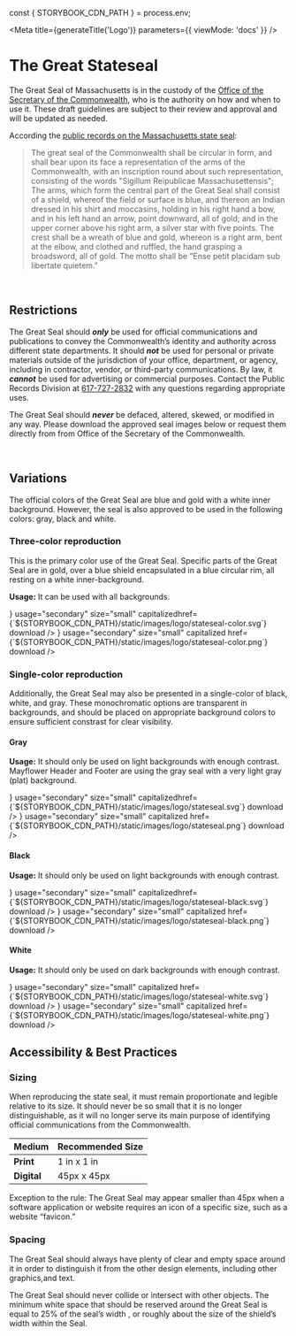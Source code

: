 
const { STORYBOOK_CDN_PATH } = process.env;

<Meta
  title={generateTitle('Logo')}
  parameters={{
    viewMode: 'docs'
  }}
/>

# The Great Stateseal

<Canvas withSource="none" withToolbar>
  <Story story={stories.sealExample} />
  <Story story={stories.sealColorExample} />
</Canvas>

The Great Seal of Massachusetts is in the custody of the [Office of the Secretary of the Commonwealth](http://www.sec.state.ma.us), who is the authority on how and when to use it. These draft guidelines are subject to their review and approval and will be updated as needed.

According the [public records on the Massachusetts state seal](https://www.sec.state.ma.us/pre/presea/sealhis.htm):
>The great seal of the Commonwealth shall be circular in form, and shall bear upon its face a representation of the arms of the Commonwealth, with an inscription round about such representation, consisting of the words "Sigillum Reipublicae Massachusettensis";
> The arms, which form the central part of the Great Seal shall consist of a shield, whereof the field or surface is blue, and thereon an Indian dressed in his shirt and moccasins, holding in his right hand a bow, and in his left hand an arrow, point downward, all of gold; and in the upper corner above his right arm, a silver star with five points. The crest shall be a wreath of blue and gold, whereon is a right arm, bent at the elbow, and clothed and ruffled, the hand grasping a broadsword, all of gold. The motto shall be "Ense petit placidam sub libertate quietem."

<br />

## Restrictions

The Great Seal should ***only*** be used for official communications and publications to convey the Commonwealth’s identity and authority across different state departments.
It should ***not*** be used for personal or private materials outside of the jurisdiction of your office, department, or agency, including in contractor, vendor, or third-party communications. By law, it ***cannot*** be used for advertising or commercial purposes. Contact the Public Records Division at [617-727-2832](tel:6177272832) with any questions regarding appropriate uses.

The Great Seal should ***never*** be defaced, altered, skewed, or modified in any way.  Please download the approved seal images below or request them directly from  from Office of the Secretary of the Commonwealth.


<br />

## Variations

The official colors of the Great Seal are blue and gold with a white inner background. However, the seal is also approved to be used in the following colors: gray, black and white.


### Three-color reproduction

This is the primary color use of the Great Seal. Specific parts of the Great Seal are in gold, over a blue shield encapsulated in a blue circular rim, all resting on a white inner-background.

<div className="ma__row">
  <ColorSwatch value="#00649b" width={20} height={20} copiable={false} inline />
  <ColorSwatch value="#fdb827" width={20} height={20} copiable={false} inline />
  <ColorSwatch value="#ffffff" width={20} height={20} copiable={false} inline />
</div>

**Usage:** It can be used with all backgrounds.

<div className="ma__row">
  <ButtonWithIcon text="SVG" icon={<IconDownload />} usage="secondary" size="small" capitalizedhref={`${STORYBOOK_CDN_PATH}/static/images/logo/stateseal-color.svg`} download />
  <ButtonWithIcon text="PNG (200 x 200 px)" icon={<IconDownload />} usage="secondary" size="small" capitalized href={`${STORYBOOK_CDN_PATH}/static/images/logo/stateseal-color.png`} download />
</div>

<Canvas withSource="none">
  <Story story={stories.sealColor} />
  <Story story={stories.sealColorBGLight} />
  <Story story={stories.sealColorBGDark} />
</Canvas>

### Single-color reproduction

Additionally, the Great Seal may also be presented in a single-color of black, white, and gray. These monochromatic options are transparent in backgrounds, and should be placed on appropriate background colors to ensure sufficient constrast for clear visibility.


#### Gray

<ColorSwatch value="#777777" width={20} height={20} copiable={false} inline />

**Usage:** It should only be used on light backgrounds with enough contrast. Mayflower Header and Footer are using the gray seal with a very light gray (plat) background.

<div className="ma__row">
  <ButtonWithIcon text="SVG" icon={<IconDownload />} usage="secondary" size="small" capitalizedhref={`${STORYBOOK_CDN_PATH}/static/images/logo/stateseal.svg`} download />
  <ButtonWithIcon text="PNG (200 x 200 px)" icon={<IconDownload />} usage="secondary" size="small" capitalized href={`${STORYBOOK_CDN_PATH}/static/images/logo/stateseal.png`} download />
</div>

<Canvas withSource="none">
  <Story story={stories.seal} />
  <Story story={stories.sealBGLight} />
  <Story story={stories.sealBGLight1} />
</Canvas>

#### Black

<ColorSwatch value="#000000" width={20} height={20} copiable={false} inline />

**Usage:** It should only be used on light backgrounds with enough contrast.

<div className="ma__row">
  <ButtonWithIcon text="SVG" icon={<IconDownload />} usage="secondary" size="small" capitalizedhref={`${STORYBOOK_CDN_PATH}/static/images/logo/stateseal-black.svg`} download />
  <ButtonWithIcon text="PNG (200 x 200 px)" icon={<IconDownload />} usage="secondary" size="small" capitalized href={`${STORYBOOK_CDN_PATH}/static/images/logo/stateseal-black.png`} download />
</div>

<Canvas withSource="none">
  <Story story={stories.sealBlack} />
  <Story story={stories.sealBlackBGLight} />
  <Story story={stories.sealBlackBGLight1} />
</Canvas>


#### White

<ColorSwatch value="#ffffff" width={20} height={20} copiable={false} inline />

**Usage:** It should only be used on dark backgrounds with enough contrast.

<div className="ma__row">
  <ButtonWithIcon text="SVG" icon={<IconDownload />} usage="secondary" size="small" capitalized href={`${STORYBOOK_CDN_PATH}/static/images/logo/stateseal-white.svg`} download />
  <ButtonWithIcon text="PNG (200 x 200 px)" icon={<IconDownload />} usage="secondary" size="small" capitalized href={`${STORYBOOK_CDN_PATH}/static/images/logo/stateseal-white.png`} download />
</div>

<Canvas withSource="none">
  <Story story={stories.sealWhiteBGDark} />
  <Story story={stories.sealWhiteBGDark1} />
</Canvas>




## Accessibility & Best Practices

### Sizing
When reproducing the state seal, it must remain proportionate and legible relative to its size. It should never be so small that it is no longer distinguishable, as it will no longer serve its main purpose of identifying official communications from the Commonwealth.

| Medium  | Recommended Size |
|---|---|
|**Print**   | 1 in x 1 in  |
|**Digital**  | 45px x 45px  |

Exception to the rule: The Great Seal may appear smaller than 45px when a software application or website requires an icon of a specific size, such as a website “favicon.”


### Spacing
The Great Seal should always have plenty of clear and empty space around it in order to distinguish it from the other design elements, including other graphics,and text.

The Great Seal should never collide or intersect with other objects. The minimum white space that should be reserved around the Great Seal is equal to 25% of the seal’s width , or roughly about the size of the shield’s width within the Seal.
